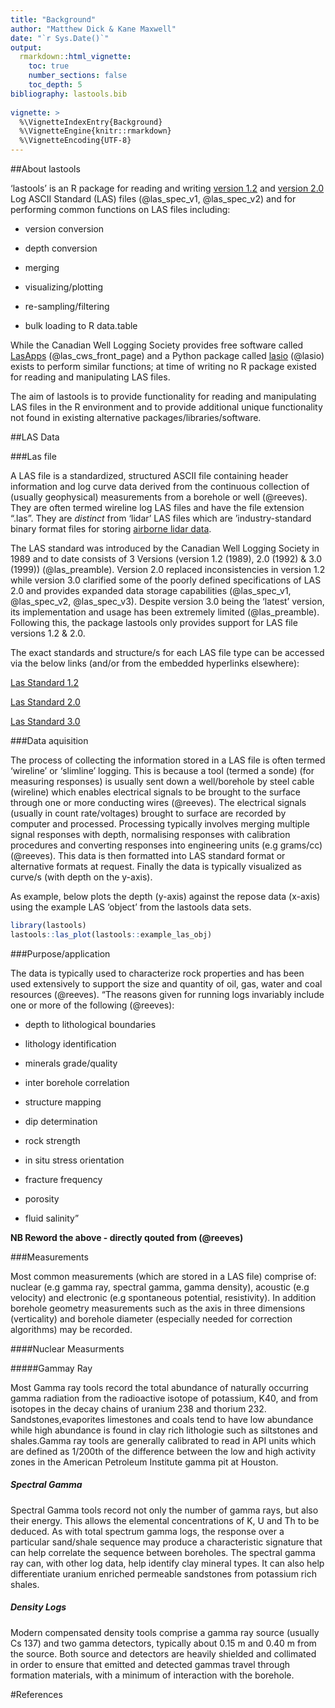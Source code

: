 ```yaml
---
title: "Background"
author: "Matthew Dick & Kane Maxwell"
date: "`r Sys.Date()`"
output: 
  rmarkdown::html_vignette:
    toc: true
    number_sections: false
    toc_depth: 5
bibliography: lastools.bib
  
vignette: >
  %\VignetteIndexEntry{Background}
  %\VignetteEngine{knitr::rmarkdown}
  %\VignetteEncoding{UTF-8}
---
```


##About lastools

'lastools' is an R package for reading and writing [version 1.2](http://www.cwls.org/wp-content/uploads/2014/09/LAS12_Standards.txt) and [version 2.0](http://www.cwls.org/wp-content/uploads/2017/02/Las2_Update_Feb2017.pdf) Log ASCII Standard (LAS) files (@las_spec_v1, @las_spec_v2) and for performing common functions on LAS files including:

* version conversion

* depth conversion

* merging

* visualizing/plotting

* re-sampling/filtering 

* bulk loading to R data.table

While the Canadian Well Logging Society provides free software called [LasApps](http://www.cwls.org/wp-content/uploads/2017/02/CWLS_LasApps_v2_4_14.msi) (@las_cws_front_page)  and a Python package called [lasio](http://pythonhosted.org/lasio/index.html) (@lasio) exists to perform similar functions; at time of writing no R package existed for reading and manipulating LAS files.

The aim of lastools is to provide functionality for reading and manipulating LAS files in the R environment and to provide additional unique functionality not found in existing alternative packages/libraries/software.

##LAS Data 

###Las file

A LAS file is a standardized, structured ASCII file containing header information and log curve data derived from the continuous collection of (usually geophysical) measurements from a borehole or well (@reeves). They are often termed wireline log LAS files and have the file extension ".las". They are _distinct_ from 'lidar' LAS files which are  'industry-standard binary format files for storing [airborne lidar data](http://desktop.arcgis.com/en/arcmap/10.3/manage-data/las-dataset/what-is-a-las-dataset-.htm). 

The LAS standard was introduced by the Canadian Well Logging Society in 1989 and to date consists of 3 Versions (version 1.2 (1989), 2.0 (1992) & 3.0 (1999)) (@las_preamble). Version 2.0 replaced inconsistencies in version 1.2 while version 3.0 clarified some of the poorly defined specifications of LAS 2.0 and provides expanded data storage capabilities (@las_spec_v1, @las_spec_v2, @las_spec_v3). Despite version 3.0 being the 'latest' version, its implementation and usage has been extremely limited (@las_preamble). Following this, the package lastools only provides support for LAS file versions 1.2 & 2.0.  

The exact standards and structure/s for each LAS file type can be accessed via the below links (and/or from the embedded hyperlinks elsewhere):

[Las Standard 1.2](http://www.cwls.org/wp-content/uploads/2014/09/LAS12_Standards.txt)

[Las Standard 2.0](http://www.cwls.org/wp-content/uploads/2017/02/Las2_Update_Feb2017.pdf)

[Las Standard 3.0](http://www.cwls.org/wp-content/uploads/2014/09/LAS_3_File_Structure.pdf)

###Data aquisition

The process of collecting the information stored in a LAS file is often termed 'wireline' or 'slimline' logging. This is because  a tool (termed a sonde) (for measuring responses) is usually sent down a well/borehole by steel cable (wireline) which enables electrical signals to be brought to the surface through one or more conducting wires (@reeves). The electrical signals (usually in count rate/voltages) brought to surface are recorded by computer and processed. Processing typically involves merging multiple signal responses with depth, normalising responses with calibration procedures and converting responses into engineering units (e.g grams/cc) (@reeves). This data is then formatted into LAS standard format or alternative formats at request. Finally the data is typically visualized as curve/s (with depth on the y-axis).

As example, below plots the depth (y-axis) against the repose data (x-axis) using the example LAS 'object' from the lastools data sets. 


```r

library(lastools)
lastools::las_plot(lastools::example_las_obj)

```

###Purpose/application

The data is typically used to characterize rock properties and has been used extensively to support the size and quantity of oil, gas, water and coal resources (@reeves). "The reasons given for running logs invariably include one or more of the following (@reeves):

* depth to lithological boundaries

* lithology identification

* minerals grade/quality

* inter borehole correlation

* structure mapping

* dip determination

* rock strength

* in situ stress orientation

* fracture frequency

* porosity

* fluid salinity"

**NB Reword the above - directly qouted from (@reeves)**

###Measurements

Most common measurements (which are stored in a LAS file) comprise of: nuclear (e.g gamma ray, spectral gamma, gamma density), acoustic (e.g velocity) and electronic (e.g spontaneous potential, resistivity). In addition borehole geometry measurements such as the axis in three dimensions (verticality) and borehole diameter (especially needed for correction algorithms) may be recorded.  

####Nuclear Measurments

#####Gammay Ray

Most Gamma ray tools record the total abundance of naturally occurring gamma radiation from the radioactive
isotope of potassium, K40, and from isotopes in the decay chains of uranium 238
and thorium 232. Sandstones,evaporites limestones and coals tend to have low abundance while high abundance is found in clay rich lithologie such as siltstones and shales.Gamma ray tools are generally calibrated to read in API units which are defined as 1/200th of the difference between the low and high
activity zones in the American Petroleum Institute gamma pit at Houston.


##### Spectral Gamma

Spectral Gamma tools record not only the number of gamma rays, but also their
energy. This allows the elemental concentrations of K, U and Th to be deduced.
As with total spectrum gamma logs, the response over a particular sand/shale
sequence may produce a characteristic signature that can help correlate the
sequence between boreholes. The spectral gamma ray can, with other log data,
help identify clay mineral types. It can also help differentiate uranium enriched
permeable sandstones from potassium rich shales.

##### Density Logs

Modern compensated density tools comprise a gamma ray source (usually Cs 137)
and two gamma detectors, typically about 0.15 m and 0.40 m from the source. Both
source and detectors are heavily shielded and collimated in order to ensure that
emitted and detected gammas travel through formation materials, with a minimum
of interaction with the borehole.

#References


